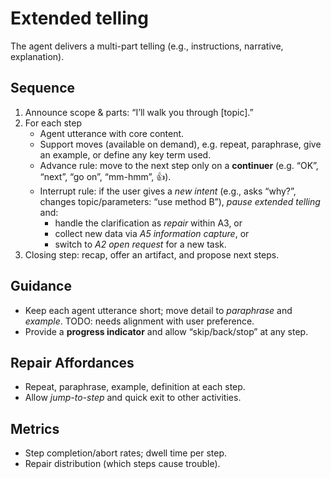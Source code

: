 # Extended telling

The agent delivers a multi-part telling (e.g., instructions, narrative, explanation).

## Sequence

1. Announce scope & parts: “I’ll walk you through [topic].”
2. For each step
   - Agent utterance with core content.
   - Support moves (available on demand), e.g. repeat, paraphrase, give an example, or define any key term used.
   - Advance rule: move to the next step only on a **continuer** (e.g. “OK”, “next”, “go on”, “mm-hmm”, 👍).
   - Interrupt rule: if the user gives a *new intent* (e.g., asks “why?”, changes topic/parameters: “use method B”), *pause* *extended telling* and:
      - handle the clarification as *repair* within A3, or
      - collect new data via *A5 information capture*, or
      - switch to *A2 open request* for a new task.
3. Closing step: recap, offer an artifact, and propose next steps.

## Guidance
- Keep each agent utterance short; move detail to *paraphrase* and *example*. TODO: needs alignment with user preference.
- Provide a **progress indicator** and allow “skip/back/stop” at any step.

## Repair Affordances
- Repeat, paraphrase, example, definition at each step.
- Allow *jump-to-step* and quick exit to other activities.

## Metrics
- Step completion/abort rates; dwell time per step.
- Repair distribution (which steps cause trouble).
